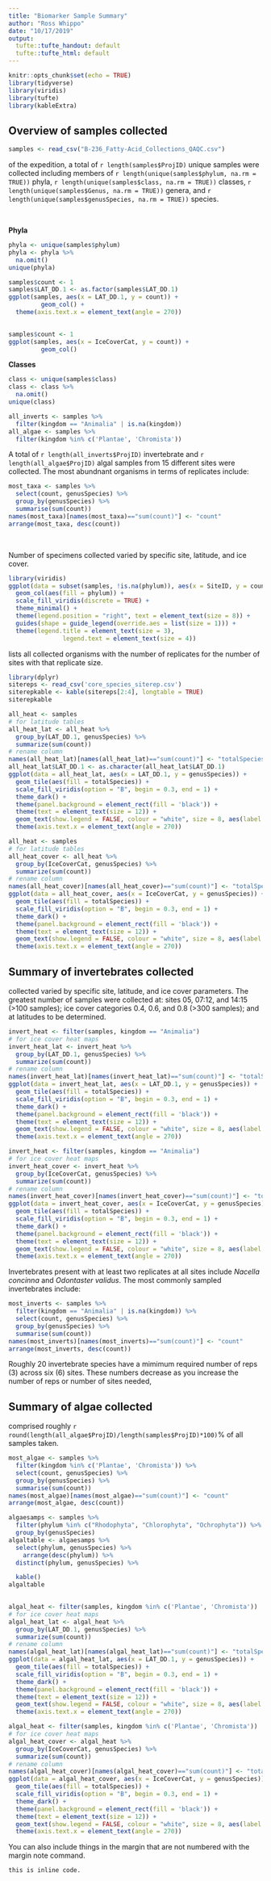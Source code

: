 ```yaml
---
title: "Biomarker Sample Summary"
author: "Ross Whippo"
date: "10/17/2019"
output: 
  tufte::tufte_handout: default
  tufte::tufte_html: default
---
```


```r
knitr::opts_chunk$set(echo = TRUE)
library(tidyverse)
library(viridis)
library(tufte)
library(kableExtra)
```


## Overview of samples collected

```r
samples <- read_csv("B-236_Fatty-Acid_Collections_QAQC.csv")
```

\newthought{Over the course} of the expedition, a total of `r length(samples$ProjID)` unique samples were collected including members of `r length(unique(samples$phylum, na.rm = TRUE))` phyla, `r length(unique(samples$class, na.rm = TRUE))` classes, `r length(unique(samples$Genus, na.rm = TRUE))` genera, and `r length(unique(samples$genusSpecies, na.rm = TRUE))` species\footnote{Currently, organisms that are not identified to the species level result in the discrepancy between number of genera and species.}.

$~$

**Phyla**
```r
phyla <- unique(samples$phylum)
phyla <- phyla %>%
  na.omit()
unique(phyla)
```


```r
samples$count <- 1
samples$LAT_DD.1 <- as.factor(samples$LAT_DD.1)
ggplot(samples, aes(x = LAT_DD.1, y = count)) +
         geom_col() + 
  theme(axis.text.x = element_text(angle = 270))
          
```

```r
samples$count <- 1
ggplot(samples, aes(x = IceCoverCat, y = count)) +
         geom_col()
```


**Classes**
```r
class <- unique(samples$class)
class <- class %>%
  na.omit()
unique(class)
```

```r
all_inverts <- samples %>%
  filter(kingdom == "Animalia" | is.na(kingdom))
all_algae <- samples %>%
  filter(kingdom %in% c('Plantae', 'Chromista'))
```
A total of `r length(all_inverts$ProjID)` invertebrate and `r length(all_algae$ProjID)` algal samples from 15 different sites were collected\footnote{These numbers are approximate due to issues identified above.}. The most abundnant organisms in terms of replicates include:
```r
most_taxa <- samples %>%
  select(count, genusSpecies) %>%
  group_by(genusSpecies) %>%
  summarise(sum(count)) 
names(most_taxa)[names(most_taxa)=="sum(count)"] <- "count"
arrange(most_taxa, desc(count))
```


$~$

Number of specimens collected varied by specific site, latitude, and ice cover. 

```r
library(viridis)
ggplot(data = subset(samples, !is.na(phylum)), aes(x = SiteID, y = count)) +
  geom_col(aes(fill = phylum)) +
  scale_fill_viridis(discrete = TRUE) +
  theme_minimal() +
  theme(legend.position = "right", text = element_text(size = 8)) +
  guides(shape = guide_legend(override.aes = list(size = 1))) +
  theme(legend.title = element_text(size = 3), 
               legend.text = element_text(size = 4))
```

\newthought{The following table} lists all collected organisms with the number of replicates for the number of sites with that replicate size. 

```r
library(dplyr)
sitereps <- read_csv('core_species_siterep.csv')
siterepkable <- kable(sitereps[2:4], longtable = TRUE) 
siterepkable
```

```r
all_heat <- samples
# for latitude tables
all_heat_lat <- all_heat %>%
  group_by(LAT_DD.1, genusSpecies) %>%
  summarize(sum(count))
# rename column
names(all_heat_lat)[names(all_heat_lat)=="sum(count)"] <- "totalSpecies"
all_heat_lat$LAT_DD.1 <- as.character(all_heat_lat$LAT_DD.1)
ggplot(data = all_heat_lat, aes(x = LAT_DD.1, y = genusSpecies)) +
  geom_tile(aes(fill = totalSpecies)) +
  scale_fill_viridis(option = "B", begin = 0.3, end = 1) +
  theme_dark() +
  theme(panel.background = element_rect(fill = 'black')) +
  theme(text = element_text(size = 12)) +
  geom_text(show.legend = FALSE, colour = "white", size = 8, aes(label = totalSpecies)) + 
  theme(axis.text.x = element_text(angle = 270))

```

```r
all_heat <- samples
# for latitude tables
all_heat_cover <- all_heat %>%
  group_by(IceCoverCat, genusSpecies) %>%
  summarize(sum(count))
# rename column
names(all_heat_cover)[names(all_heat_cover)=="sum(count)"] <- "totalSpecies"
ggplot(data = all_heat_cover, aes(x = IceCoverCat, y = genusSpecies)) +
  geom_tile(aes(fill = totalSpecies)) +
  scale_fill_viridis(option = "B", begin = 0.3, end = 1) +
  theme_dark() +
  theme(panel.background = element_rect(fill = 'black')) +
  theme(text = element_text(size = 12)) +
  geom_text(show.legend = FALSE, colour = "white", size = 8, aes(label = totalSpecies)) + 
  theme(axis.text.x = element_text(angle = 270))

```


## Summary of invertebrates collected

\newthought{Number of invertebrates} collected varied by specific site, latitude, and ice cover parameters. The greatest number of samples were collected at: sites 05, 07:12, and 14:15 (>100 samples); ice cover categories 0.4, 0.6, and 0.8 (>300 samples); and at latitudes to be determined. 

```r
invert_heat <- filter(samples, kingdom == "Animalia")
# for ice cover heat maps 
invert_heat_lat <- invert_heat %>%
  group_by(LAT_DD.1, genusSpecies) %>%
  summarize(sum(count))
# rename column
names(invert_heat_lat)[names(invert_heat_lat)=="sum(count)"] <- "totalSpecies"
ggplot(data = invert_heat_lat, aes(x = LAT_DD.1, y = genusSpecies)) +
  geom_tile(aes(fill = totalSpecies)) +
  scale_fill_viridis(option = "B", begin = 0.3, end = 1) +
  theme_dark() +
  theme(panel.background = element_rect(fill = 'black')) +
  theme(text = element_text(size = 12)) +
  geom_text(show.legend = FALSE, colour = "white", size = 8, aes(label = totalSpecies)) + 
  theme(axis.text.x = element_text(angle = 270))

```

```r
invert_heat <- filter(samples, kingdom == "Animalia")
# for ice cover heat maps 
invert_heat_cover <- invert_heat %>%
  group_by(IceCoverCat, genusSpecies) %>%
  summarize(sum(count))
# rename column
names(invert_heat_cover)[names(invert_heat_cover)=="sum(count)"] <- "totalSpecies"
ggplot(data = invert_heat_cover, aes(x = IceCoverCat, y = genusSpecies)) +
  geom_tile(aes(fill = totalSpecies)) +
  scale_fill_viridis(option = "B", begin = 0.3, end = 1) +
  theme_dark() +
  theme(panel.background = element_rect(fill = 'black')) +
  theme(text = element_text(size = 12)) +
  geom_text(show.legend = FALSE, colour = "white", size = 8, aes(label = totalSpecies)) + 
  theme(axis.text.x = element_text(angle = 270))

```

Invertebrates present with at least two replicates at all sites include *Nacella concinna* and *Odontaster validus*. The most commonly sampled invertebrates include:

```r
most_inverts <- samples %>%
  filter(kingdom == "Animalia" | is.na(kingdom)) %>%
  select(count, genusSpecies) %>%
  group_by(genusSpecies) %>%
  summarise(sum(count)) 
names(most_inverts)[names(most_inverts)=="sum(count)"] <- "count"
arrange(most_inverts, desc(count))
```


Roughly 20 invertebrate species have a mimimum required number of reps (3) across six (6) sites. These numbers decrease as you increase the number of reps or number of sites needed,

## Summary of algae collected

\newthought{Algal collections} comprised roughly `r round(length(all_algae$ProjID)/length(samples$ProjID)*100)`% of all samples taken. 

```r
most_algae <- samples %>%
  filter(kingdom %in% c('Plantae', 'Chromista')) %>%
  select(count, genusSpecies) %>%
  group_by(genusSpecies) %>%
  summarise(sum(count)) 
names(most_algae)[names(most_algae)=="sum(count)"] <- "count"
arrange(most_algae, desc(count))
```

```r
algaesamps <- samples %>%
  filter(phylum %in% c("Rhodophyta", "Chlorophyta", "Ochrophyta")) %>%
  group_by(genusSpecies)
algaltable <- algaesamps %>%
  select(phylum, genusSpecies) %>%
    arrange(desc(phylum)) %>%
  distinct(phylum, genusSpecies) %>%

  kable()
algaltable
  
```

```r
algal_heat <- filter(samples, kingdom %in% c('Plantae', 'Chromista'))
# for ice cover heat maps 
algal_heat_lat <- algal_heat %>%
  group_by(LAT_DD.1, genusSpecies) %>%
  summarize(sum(count))
# rename column
names(algal_heat_lat)[names(algal_heat_lat)=="sum(count)"] <- "totalSpecies"
ggplot(data = algal_heat_lat, aes(x = LAT_DD.1, y = genusSpecies)) +
  geom_tile(aes(fill = totalSpecies)) +
  scale_fill_viridis(option = "B", begin = 0.3, end = 1) +
  theme_dark() +
  theme(panel.background = element_rect(fill = 'black')) +
  theme(text = element_text(size = 12)) +
  geom_text(show.legend = FALSE, colour = "white", size = 8, aes(label = totalSpecies)) + 
  theme(axis.text.x = element_text(angle = 270))

```

```r
algal_heat <- filter(samples, kingdom %in% c('Plantae', 'Chromista'))
# for ice cover heat maps 
algal_heat_cover <- algal_heat %>%
  group_by(IceCoverCat, genusSpecies) %>%
  summarize(sum(count))
# rename column
names(algal_heat_cover)[names(algal_heat_cover)=="sum(count)"] <- "totalSpecies"
ggplot(data = algal_heat_cover, aes(x = IceCoverCat, y = genusSpecies)) +
  geom_tile(aes(fill = totalSpecies)) +
  scale_fill_viridis(option = "B", begin = 0.3, end = 1) +
  theme_dark() +
  theme(panel.background = element_rect(fill = 'black')) +
  theme(text = element_text(size = 12)) +
  geom_text(show.legend = FALSE, colour = "white", size = 8, aes(label = totalSpecies)) + 
  theme(axis.text.x = element_text(angle = 270))

```

You can also include things in the margin that are not numbered with the margin note command\marginnote{Like this.}.

```
this is inline code.
```
